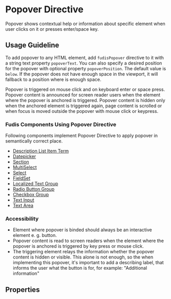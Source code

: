 
<Meta title="Directives/Popover" />

# Popover Directive

Popover shows contextual help or information about specific element when user clicks on it or presses enter/space key.

## Usage Guideline

To add popover to any HTML element, add `fudisPopover` directive to it with a string text property `popoverText`. You can also specify a desired position for the popover with optional property `popoverPosition`. The default value is `below`. If the popover does not have enough space in the viewport, it will fallback to a position where is enough space.

Popover is triggered on mouse click and on keyboard enter or space press. Popover content is announced for screen reader users when the element where the popover is anchored is triggered. Popover content is hidden only when the anchored element is triggered again, page content is scrolled or when focus is moved outside the popover with mouse click or keypress.

### Fudis Components Using Popover Directive

Following components implement Popover Directive to apply popover in semantically correct place.

- [Description List Item Term](/docs/components-description-list--documentation)
- [Datepicker](/docs/components-form-date-datepicker--documentation)
- [Section](/docs/components-section--documentation)
- [MultiSelect](/docs/components-form-select-multiselect--documentation)
- [Select](/docs/components-form-select-select--documentation)
- [FieldSet](/docs/components-form-fieldset--documentation)
- [Localized Text Group](/docs/components-form-localized-text-group--documentation)
- [Radio Button Group](/docs/components-form-radio-button-group--documentation)
- [Checkbox Group](/docs/components-form-checkbox-group--documentation)
- [Text Input](/docs/components-form-text-input--documentation)
- [Text Area](/docs/components-form-text-area--documentation)

### Accessibility

- Element where popover is binded should always be an interactive element e. g. button.
- Popover content is read to screen readers when the element where the popover is anchored is triggered by key press or mouse click.
- The triggering element relays the information whether the popover content is hidden or visible. This alone is not enough, so the when implementing this popover, it's important to add a describing label, that informs the user what the button is for, for example: "Additional information"

## Properties

<ArgTypes of={PopoverDirective} exclude={popoverExclude} />
